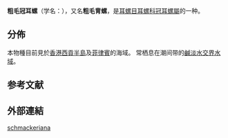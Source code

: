 {{Speciesbox
 | taxon = Cassidula schmackeriana
 | authority = Möllendorff, 1895{{r|WoRMS_827712}}
}}
'''粗毛冠耳螺'''（学名：''{{lang|la|Cassidula schmackeriana}}''），又名'''粗毛冑螺'''{{r|shell_5643}}，是[[耳螺目|耳螺目]][[耳螺科|耳螺科]][[冠耳螺屬|冠耳螺屬]]的一种{{r|WoRMS_827712}}。

==分佈==
本物種目前見於[[香港|香港]][[西貢半島|西貢半島]]{{r|WoRMS_827712|HKRMS}}及[[菲律賓|菲律賓]]的海域{{r|WoRMS_827712|Groh 2010}}。
常栖息在潮间带{{r|shell_5643}}的[[汽水_(水域)|鹹淡水交界水域]]{{r|WoRMS_827712}}。

==参考文献==
{{reflist |refs=
<ref name="Groh 2010">{{cite book
 |last=Groh |first1=K. |year=2010
 |chapter=?
 |editor=G. Poppe
 |title=Philippine marine mollusks
 |volume=3 |pages=446-457
 |location=[[哈肯海姆|Hackenheim]] |publisher=Conchbooks |language=en }}</ref>
<ref name="HKRMS">{{cite book
 |last1=Frias Martins |first1=A. M.
 |last2=Cunha |first2=R. M. T. P. T.
 |year=1992
 |chapter=The Ellobiidae (Gastropoda: Pulmonata) communities from a boulder shore and a salt meadow in the Sai Kung Peninsula, Hong Kong
 |editor1=Morton B
 |title=Proceedings of the fourth international marine biological workshop: The marine flora and fauna of Hong Kong and southern China. The marine flora and fauna of Hong Kong and southern China III
 |publisher=Hong Kong University Press
 |location=Hong Kong
 |volume=1 |pages=417-429 |language=en }}</ref>
<ref name="shell_5643">{{cite web|url=http://shell.sinica.edu.tw/chinese/shellbase_detail.php?science_no=5643|title=国际贝库：粗毛冑螺|publisher=台湾贝类资料库|access-date=2020-12-31 |language=zh-hant }}</ref>
<ref name="WoRMS_827712">{{WoRMS |id=827712
 |title=''Cassidula schmackeriana'' Möllendorff, 1895 |db=MolluscaBase
 |last1=Bouchet |first1=Philippe
 |date=2014-12-17 |access-date=2020-12-31 }}</ref>
}}

==外部連結==
{{Taxonbar}}
[[Category:冠耳螺屬|schmackeriana]]